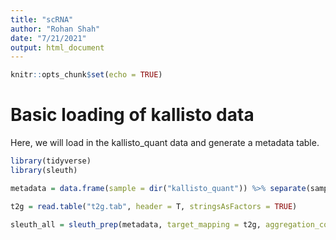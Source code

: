 ```yaml
---
title: "scRNA"
author: "Rohan Shah"
date: "7/21/2021"
output: html_document
---
```


```r
knitr::opts_chunk$set(echo = TRUE)
```

# Basic loading of kallisto data

Here, we will load in the kallisto_quant data and generate a metadata table.

```r

library(tidyverse)
library(sleuth)

metadata = data.frame(sample = dir("kallisto_quant")) %>% separate(sample, c("cell_type", "rep"), sep = "_STAR_RNA-seq_", remove = FALSE) %>% mutate(cell_type = ifelse(cell_type == "2i", "mESC_with2i", "mESC_no2i")) %>% mutate(path = file.path("kallisto_quant", sample))

t2g = read.table("t2g.tab", header = T, stringsAsFactors = TRUE)

sleuth_all = sleuth_prep(metadata, target_mapping = t2g, aggregation_column = 'ext_gene', extra_bootstrap_summary = TRUE)

```